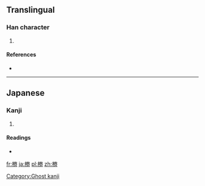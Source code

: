 ==Translingual==

===Han character===
{{Han char|rn=75|rad=木|as=08|sn=12|four=|canj=木火手尸 (DFQS)|ids=⿰[[木]][[劵]]}}

# {{defn|Han|sort=木08}}

====References====
* {{Han ref|kx=0537.131|hdz=21235.021|uh=6926|ud=26918}}

----

==Japanese==

===Kanji===
{{ja-kanji|grade=|rs=木08}}

# {{defn|lang=ja|sort=木08}}

====Readings====
* {{ja-readings|on=[[けん]] (ken)|kun=}}

[[Category:Ghost kanji]]

[[fr:椦]]
[[ja:椦]]
[[pl:椦]]
[[zh:椦]]